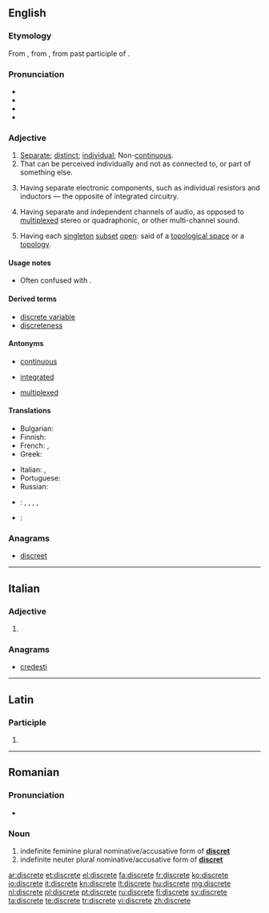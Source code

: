 ==English==
{{slim-wikipedia|dab=Discrete}}

===Etymology===
From {{etyl|fro}} {{term|discret|lang=fro}}, from {{etyl|la}} {{term|discretus|lang=la}}, from past participle of {{term|discernere|lang=la}}.

===Pronunciation===
* {{IPA|/dɪsˈkɹiːt/}}
* {{audio|en-us-discrete.ogg|Audio (US)}}
* {{homophones|discreet}} 
* {{rhymes|iːt}}

===Adjective===
{{en-adj}}

# [[separate|Separate]]; [[distinct]]; [[individual]]; Non-[[continuous]].
# That can be perceived individually and not as connected to, or part of something else.
# {{context|electrical engineering}} Having separate electronic components, such as individual resistors and inductors — the opposite of integrated circuitry.
# {{context|audio engineering}} Having separate and independent channels of audio, as opposed to [[multiplexed]] stereo or quadraphonic, or other multi-channel sound.
# {{topology}} Having each [[singleton]] [[subset]] [[open]]: said of a [[topological space]] or a [[topology]].

====Usage notes====
* Often confused with {{term|discreet|lang=en}}.

====Derived terms====
* [[discrete variable]]
* [[discreteness]]

====Antonyms====
* [[continuous]]
* {{sense|electrical engineering}} [[integrated]]
* {{sense|audio engineering}} [[multiplexed]]

====Translations====
{{trans-top|Separate; distinct; individual}}
* Bulgarian: {{t+|bg|отделен}}
* Finnish: {{t|fi|diskreetti}}
* French: {{t+|fr|distinct|m}}, {{t+|fr|distincte|f}}
* Greek: {{t+|el|διάκριτος|tr=diakritós}}
{{trans-mid}}
* Italian: {{t+|it|distinto|m}}, {{t+|it|separato|m}}
* Portuguese: {{t-|pt|distinguido|m}}
* Russian: {{t+|ru|отдельный|tr=otdél’nyj}}
{{trans-bottom}}

{{checktrans-top}}
* {{ttbc|German}}: {{t+|de|diskret}}, {{t+|de|eigenständig}}, {{t+|de|einzeln}}, {{t-|de|unstetig}}, {{t+|de|separat}}
* {{ttbc|it}}: {{t-|it|discreto}}
{{trans-mid}}
{{trans-bottom}}

===Anagrams===
* [[discreet#English|discreet]]

----

==Italian==

===Adjective===
{{head|it|adjective form|g=f}}

# {{feminine plural of|discreto|lang=it}}

===Anagrams===
* [[credesti#Italian|credesti]]

----

==Latin==

===Participle===
{{la-part-form|discrēte}}

# {{inflection of|discretus|discrētus|voc|m|s|lang=la}}

----

==Romanian==

===Pronunciation===
* {{IPA|[disˈkre.te]|lang=ro}}

===Noun===
{{head|ro|adjective form}}

# indefinite feminine plural nominative/accusative form of '''[[discret]]'''
# indefinite neuter plural nominative/accusative form of '''[[discret]]'''

[[ar:discrete]]
[[et:discrete]]
[[el:discrete]]
[[fa:discrete]]
[[fr:discrete]]
[[ko:discrete]]
[[io:discrete]]
[[it:discrete]]
[[kn:discrete]]
[[lt:discrete]]
[[hu:discrete]]
[[mg:discrete]]
[[nl:discrete]]
[[pl:discrete]]
[[pt:discrete]]
[[ru:discrete]]
[[fi:discrete]]
[[sv:discrete]]
[[ta:discrete]]
[[te:discrete]]
[[tr:discrete]]
[[vi:discrete]]
[[zh:discrete]]